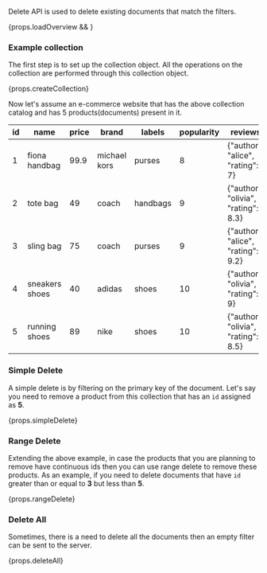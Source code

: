 
Delete API is used to delete existing documents that match the filters.

<div>{props.loadOverview && <DeleteSpecs />}</div>

### Example collection

The first step is to set up the collection object. All the operations on
the collection are performed through this collection object.

<CodeBlock language={props.codeLang}>{props.createCollection}</CodeBlock>

Now let's assume an e-commerce website that has the above collection catalog and has 5 products(documents) present in it.

| id  | name           | price | brand        | labels   | popularity | reviews                             |
| --- | -------------- | ----- | ------------ | -------- | ---------- | ----------------------------------- |
| 1   | fiona handbag  | 99.9  | michael kors | purses   | 8          | {"author": "alice", "rating": 7}    |
| 2   | tote bag       | 49    | coach        | handbags | 9          | {"author": "olivia", "rating": 8.3} |
| 3   | sling bag      | 75    | coach        | purses   | 9          | {"author": "alice", "rating": 9.2}  |
| 4   | sneakers shoes | 40    | adidas       | shoes    | 10         | {"author": "olivia", "rating": 9}   |
| 5   | running shoes  | 89    | nike         | shoes    | 10         | {"author": "olivia", "rating": 8.5} |

### Simple Delete

A simple delete is by filtering on the primary key of the document. Let's say you need to remove a product
from this collection that has an `id` assigned as **5**.

<CodeBlock language={props.codeLang}>{props.simpleDelete}</CodeBlock>

### Range Delete

Extending the above example, in case the products that you are planning to remove have continuous ids then you can
use range delete to remove these products. As an example, if you need to delete documents that have `id` greater
than or equal to **3** but less than **5**.

<CodeBlock language={props.codeLang}>{props.rangeDelete}</CodeBlock>

### Delete All

Sometimes, there is a need to delete all the documents then an empty filter can be sent to the server.

<CodeBlock language={props.codeLang}>{props.deleteAll}</CodeBlock>

